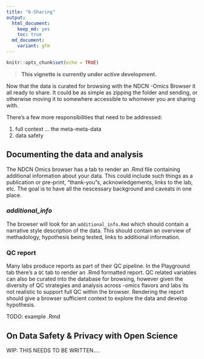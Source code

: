 ```yaml
---
title: "6-Sharing"
output:
  html_document: 
    keep_md: yes
    toc: true
  md_document:
    variant: gfm
---
```


```r
knitr::opts_chunk$set(echo = TRUE)
```

> **This vignette is currently under active development.**

Now that the data is curated for browsing with the NDCN -Omics Browser it all ready to share.  It could be as simple as zipping the folder and sending, or otherwise moving it to somewhere accessible to whomever you are sharing with.

There's a few more responsibilities that need to be addressed:

1. full context ... the meta-meta-data
2. data safety


## Documenting the data and analysis

The NDCN Omics browser has a tab to render an .Rmd file containing additional information about your data.  This could include such things as a publication or pre-print, "thank-you"s, acknowledgements, links to the lab, etc.  The goal is to have all the nescessary background and caveats in one place. 

### _additional_info_
The browser will look for an `additional_info.Rmd` which should contain a narrative style description of the data.  This should contain an overview of methadology, hypothesis being tested, links to additional information.


###  QC report
Many labs produce reports as part of their QC pipeline.  In the Playground tab there's a `QC` tab to render an .Rmd formatted report.  QC related variables can also be curated into the database for browsing, however given the diversity of QC strategies and analysis across -omics flavors and labs its not realistic to support full QC within the browser.  Rendering the report should give a browser sufficient context to explore the data and develop hypothesis.

TODO: example .Rmd 


## On Data Safety & Privacy with Open Science 

WIP:  THIS NEEDS TO BE WRITTEN.... 
